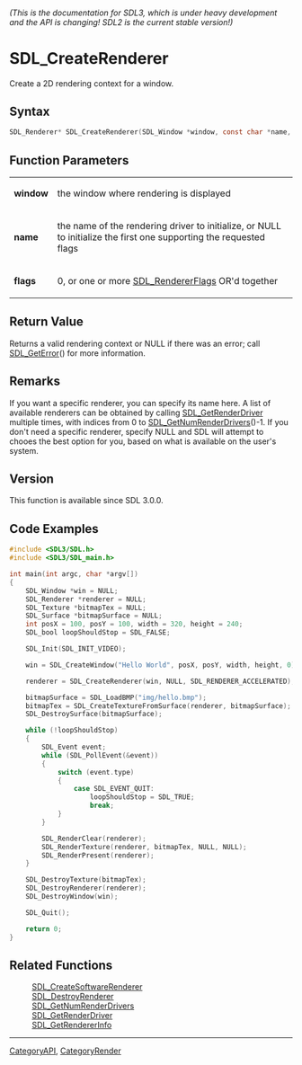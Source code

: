 ====== (This is the documentation for SDL3, which is under heavy development and the API is changing! SDL2 is the current stable version!) ======
= SDL_CreateRenderer =

Create a 2D rendering context for a window.

== Syntax ==

<syntaxhighlight lang='c'>
SDL_Renderer* SDL_CreateRenderer(SDL_Window *window, const char *name, Uint32 flags);
</syntaxhighlight>

== Function Parameters ==

{|
|'''window'''
|the window where rendering is displayed
|-
|'''name'''
|the name of the rendering driver to initialize, or NULL to initialize the first one supporting the requested flags
|-
|'''flags'''
|0, or one or more [[SDL_RendererFlags]] OR'd together
|}

== Return Value ==

Returns a valid rendering context or NULL if there was an error; call
[[SDL_GetError]]() for more information.

== Remarks ==

If you want a specific renderer, you can specify its name here. A list of
available renderers can be obtained by calling [[SDL_GetRenderDriver]]
multiple times, with indices from 0 to [[SDL_GetNumRenderDrivers]]()-1. If
you don't need a specific renderer, specify NULL and SDL will attempt to
chooes the best option for you, based on what is available on the user's
system.

== Version ==

This function is available since SDL 3.0.0.

== Code Examples ==

<syntaxhighlight lang='c++'>
#include <SDL3/SDL.h>
#include <SDL3/SDL_main.h>

int main(int argc, char *argv[])
{
    SDL_Window *win = NULL;
    SDL_Renderer *renderer = NULL;
    SDL_Texture *bitmapTex = NULL;
    SDL_Surface *bitmapSurface = NULL;
    int posX = 100, posY = 100, width = 320, height = 240;
    SDL_bool loopShouldStop = SDL_FALSE;

    SDL_Init(SDL_INIT_VIDEO);

    win = SDL_CreateWindow("Hello World", posX, posY, width, height, 0);

    renderer = SDL_CreateRenderer(win, NULL, SDL_RENDERER_ACCELERATED);

    bitmapSurface = SDL_LoadBMP("img/hello.bmp");
    bitmapTex = SDL_CreateTextureFromSurface(renderer, bitmapSurface);
    SDL_DestroySurface(bitmapSurface);

    while (!loopShouldStop)
    {
        SDL_Event event;
        while (SDL_PollEvent(&event))
        {
            switch (event.type)
            {
                case SDL_EVENT_QUIT:
                    loopShouldStop = SDL_TRUE;
                    break;
            }
        }

        SDL_RenderClear(renderer);
        SDL_RenderTexture(renderer, bitmapTex, NULL, NULL);
        SDL_RenderPresent(renderer);
    }

    SDL_DestroyTexture(bitmapTex);
    SDL_DestroyRenderer(renderer);
    SDL_DestroyWindow(win);

    SDL_Quit();

    return 0;
}
</syntaxhighlight>

== Related Functions ==

:[[SDL_CreateSoftwareRenderer]]
:[[SDL_DestroyRenderer]]
:[[SDL_GetNumRenderDrivers]]
:[[SDL_GetRenderDriver]]
:[[SDL_GetRendererInfo]]

----
[[CategoryAPI]], [[CategoryRender]]


